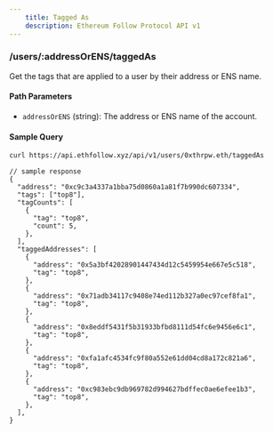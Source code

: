 ```yaml
---
    title: Tagged As
    description: Ethereum Follow Protocol API v1
---
```


### /users/\:addressOrENS/taggedAs

Get the tags that are applied to a user by their address or ENS name.

#### Path Parameters

- `addressOrENS` (string): The address or ENS name of the account.

#### Sample Query

```sh
curl https://api.ethfollow.xyz/api/v1/users/0xthrpw.eth/taggedAs
```

```jsonc
// sample response
{
  "address": "0xc9c3a4337a1bba75d0860a1a81f7b990dc607334",
  "tags": ["top8"],
  "tagCounts": [
    {
      "tag": "top8",
      "count": 5,
    },
  ],
  "taggedAddresses": [
    {
      "address": "0x5a3bf42028901447434d12c5459954e667e5c518",
      "tag": "top8",
    },
    {
      "address": "0x71adb34117c9408e74ed112b327a0ec97cef8fa1",
      "tag": "top8",
    },
    {
      "address": "0x8eddf5431f5b31933bfbd8111d54fc6e9456e6c1",
      "tag": "top8",
    },
    {
      "address": "0xfa1afc4534fc9f80a552e61dd04cd8a172c821a6",
      "tag": "top8",
    },
    {
      "address": "0xc983ebc9db969782d994627bdffec0ae6efee1b3",
      "tag": "top8",
    },
  ],
}
```
